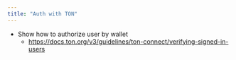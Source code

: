 ```yaml
---
title: "Auth with TON"
---
```


- Show how to authorize user by wallet
    - https://docs.ton.org/v3/guidelines/ton-connect/verifying-signed-in-users